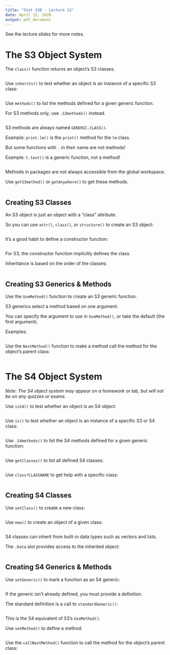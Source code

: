```yaml
---
title: "Stat 33B - Lecture 12"
date: April 15, 2020
output: pdf_document
---
```


See the lecture slides for more notes.


The S3 Object System
====================

The `class()` function returns an object's S3 classes.
```r

```


Use `inherits()` to test whether an object is an instance of a
specific S3 class:
```r

```

Use `methods()` to list the methods defined for a given generic
function.

For S3 methods only, use `.S3methods()` instead.

```r

```

S3 methods are always named `GENERIC.CLASS()`.

Example: `print.lm()` is the `print()` method for the `lm` class.

But some functions with `.` in their name are not methods!

Example: `t.test()` is a generic function, not a method!

```r

```

Methods in packages are not always accessible from the global
workspace.

Use `getS3method()` or `getAnywhere()` to get these methods.

```r

```

Creating S3 Classes
-------------------

An S3 object is just an object with a "class" attribute.

So you can use `attr()`, `class()`, or `structure()` to create an S3
object:
```r

```

It's a good habit to define a constructor function:
```r

```
For S3, the constructor function implicitly defines the class.


Inheritance is based on the order of the classes:
```r

```


Creating S3 Generics & Methods
------------------------------

Use the `UseMethod()` function to create an S3 generic function.

S3 generics select a method based on one argument.

You can specify the argument to use in `UseMethod()`, or take the
default (the first argument).

Examples:
```r

```


Use the `NextMethod()` function to make a method call the method for
the object's parent class:
```r

```



The S4 Object System
====================

_Note: The S4 object system may appear on a homework or lab, but will not be on
any quizzes or exams._

Use `isS4()` to test whether an object is an S4 object:
```r

```

Use `is()` to test whether an object is an instance of a specific S3
or S4 class:
```r

```

Use `.S4methods()` to list the S4 methods defined for a given generic
function:
```r

```

Use `getClasses()` to list all defined S4 classes:
```r

```

Use `class?CLASSNAME` to get help with a specific class:
```r

```

Creating S4 Classes
-------------------

Use `setClass()` to create a new class:
```r

```

Use `new()` to create an object of a given class:
```r

```

S4 classes can inherit from built-in data types such as vectors and
lists.

The `.Data` slot provides access to the inherited object:
```r

```



Creating S4 Generics & Methods
------------------------------

Use `setGeneric()` to mark a function as an S4 generic:
```r

```

If the generic isn't already defined, you must provide a definition.

The standard definition is a call to `standardGeneric()`:
```r

```
This is the S4 equivalent of S3's `UseMethod()`.


Use `setMethod()` to define a method:
```r

```

Use the `callNextMethod()` function to call the method for the
object's parent class:
```r

```
